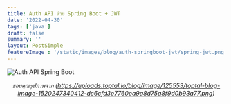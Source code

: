 ```yaml
---
title: Auth API ด้วย Spring Boot + JWT
date: '2022-04-30'
tags: ['java']
draft: false
summary: ''
layout: PostSimple
featureImage : '/static/images/blog/auth-springboot-jwt/spring-jwt.png'
---
```


![Auth API Spring Boot](/static/images/blog/auth-springboot-jwt/spring-jwt.png)
*<center>ขอบคุณรูปภาพจาก (https://uploads.toptal.io/blog/image/125553/toptal-blog-image-1520247340412-dc6cfd3e7760ea9a8d75a8f9d0b93a77.png) </center>*




